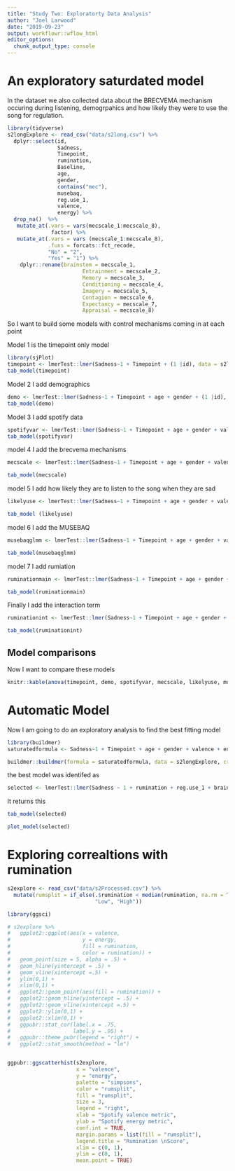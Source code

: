 ```yaml
---
title: "Study Two: Exploratorty Data Analysis"
author: "Joel Larwood"
date: "2019-09-23"
output: workflowr::wflow_html
editor_options:
  chunk_output_type: console
---
```


# An exploratory saturdated model

In the dataset we also collected data about the BRECVEMA mechanism occuring during listening, demogrpahics and how likely they were to use the song for regulation. 

```r
library(tidyverse)
s2longExplore <- read_csv("data/s2long.csv") %>% 
  dplyr::select(id, 
                Sadness,
                Timepoint, 
                rumination, 
                Baseline,
                age,
                gender, 
                contains("mec"), 
                musebaq, 
                reg.use_1, 
                valence, 
                energy) %>% 
  drop_na()  %>% 
   mutate_at(.vars = vars(mecscale_1:mecscale_8), 
              factor) %>% 
   mutate_at(.vars = vars (mecscale_1:mecscale_8),
             .funs = forcats::fct_recode, 
             "No" = "2", 
             "Yes" = "1") %>% 
    dplyr::rename(brainstem = mecscale_1,
                        Entrainment = mecscale_2,
                        Memory = mecscale_3, 
                        Conditioning = mecscale_4,
                        Imagery = mecscale_5, 
                        Contagion = mecscale_6, 
                        Expectancy = mecscale_7,
                        Appraisal = mecscale_8)
```

So I want to build some models with control mechanisms coming in at each point 

Model 1 is the timepoint only model 
```r
library(sjPlot)
timepoint <- lmerTest::lmer(Sadness~1 + Timepoint + (1 |id), data = s2longExplore)
tab_model(timepoint)

```

Model 2 I add demographics 

```r
demo <- lmerTest::lmer(Sadness~1 + Timepoint + age + gender + (1 |id), data = s2longExplore)
tab_model(demo)
```
 Model 3 I add spotify data 
 
```r
spotifyvar <- lmerTest::lmer(Sadness~1 + Timepoint + age + gender + valence + energy +  (1 |id), data = s2longExplore)
tab_model(spotifyvar)
```

model 4 I add the brecvema mechanisms 
```r
mecscale <- lmerTest::lmer(Sadness~1 + Timepoint + age + gender + valence + energy + brainstem + Entrainment + Memory + Conditioning + Imagery + Contagion + Expectancy + Appraisal + (1 |id), data = s2longExplore)

tab_model(mecscale)
```

model 5 I add how likely they are to listen to the song when they are sad  
```r
likelyuse <- lmerTest::lmer(Sadness~1 + Timepoint + age + gender + valence + energy + brainstem + Entrainment + Memory + Conditioning + Imagery + Contagion + Expectancy + Appraisal + reg.use_1 + (1 |id), data = s2longExplore)

tab_model (likelyuse)
```
model 6 I add the MUSEBAQ 

```r
musebaqglmm <- lmerTest::lmer(Sadness~1 + Timepoint + age + gender + valence + energy + brainstem + Entrainment + Memory + Conditioning + Imagery + Contagion + Expectancy + Appraisal+ reg.use_1 + musebaq + (1 |id), data = s2longExplore)

tab_model(musebaqglmm)
```

model 7 I add rumiation 
```r
ruminationmain <- lmerTest::lmer(Sadness~1 + Timepoint + age + gender + valence + energy + brainstem + Entrainment + Memory + Conditioning + Imagery + Contagion + Expectancy + Appraisal+ reg.use_1 + musebaq + rumination +  (1 |id), data = s2longExplore)

tab_model(ruminationmain)
```

Finally I add the interaction term 
```r
ruminationint <- lmerTest::lmer(Sadness~1 + Timepoint + age + gender + valence + energy + brainstem + Entrainment + Memory + Conditioning + Imagery + Contagion + Expectancy + Appraisal + reg.use_1 + musebaq +rumination + rumination:Timepoint + (1 |id), data = s2longExplore)

tab_model(ruminationint)
```
## Model comparisons 

Now I want to compare these models 
```r
knitr::kable(anova(timepoint, demo, spotifyvar, mecscale, likelyuse, musebaqglmm, ruminationmain, ruminationint))
```

# Automatic Model 

Now I am going to do an exploratory analysis to find the best fitting model

```r
library(buildmer)
saturatedformula <- Sadness~1 + Timepoint + age + gender + valence + energy + brainstem + Entrainment + Memory + Conditioning + Imagery + Contagion + Expectancy + Appraisal + reg.use_1 + musebaq +rumination + rumination:Timepoint + (1 |id)

buildmer::buildmer(formula = saturatedformula, data = s2longExplore, crit = "AIC")

```


the best model was identifed as 


```r
selected <- lmerTest::lmer(Sadness ~ 1 + rumination + reg.use_1 + brainstem + Appraisal + Timepoint + musebaq + rumination:Timepoint + (1 | id), data = s2longExplore)
```

It returns this 
```r
tab_model(selected)

plot_model(selected)
```
    
# Exploring correaltions with rumination 

```r

s2explore <- read_csv("data/s2Processed.csv") %>% 
  mutate(rumsplit = if_else(.$rumination < median(rumination, na.rm = TRUE), 
                            "Low", "High"))
```


```r

library(ggsci)

# s2explore %>% 
#   ggplot2::ggplot(aes(x = valence,
#                       y = energy,
#                       fill = rumination, 
#                       color = rumination)) +
#   geom_point(size = 5, alpha = .5) +
#   geom_hline(yintercept = .5) +
#   geom_vline(xintercept =.5) +
#   ylim(0,1) +
#   xlim(0,1) +
#   ggplot2::geom_point(aes(fill = rumination)) +
#   ggplot2::geom_hline(yintercept = .5) +
#   ggplot2::geom_vline(xintercept =.5) + 
#   ggplot2::ylim(0,1) + 
#   ggplot2::xlim(0,1) +
#   ggpubr::stat_cor(label.x = .75, 
#                    label.y = .95) + 
#   ggpubr::theme_pubr(legend = "right") +
#   ggplot2::stat_smooth(method = "lm")


ggpubr::ggscatterhist(s2explore,
                      x = "valence",
                      y = "energy",
                      palette = "simpsons",
                      color = "rumsplit",
                      fill = "rumsplit",
                      size = 3,
                      legend = "right",
                      xlab = "Spotify valence metric",
                      ylab = "Spotify energy metric",
                      conf.int = TRUE,
                      margin.params = list(fill = "rumsplit"),
                      legend.title = "Rumination \nScore",
                      xlim = c(0, 1),
                      ylim = c(0, 1),
                      mean.point = TRUE) 

```



